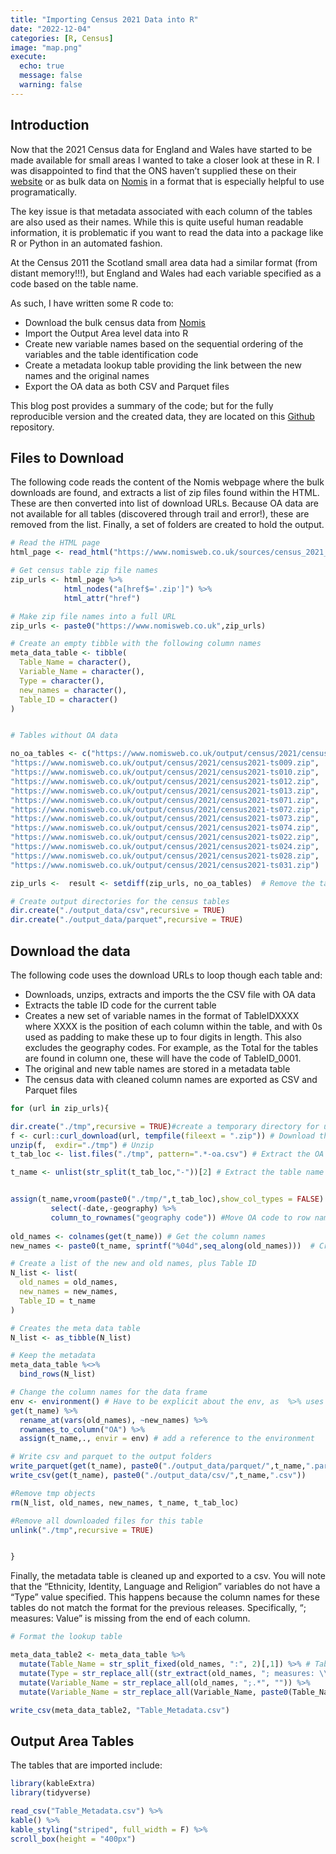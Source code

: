 ```yaml
---
title: "Importing Census 2021 Data into R"
date: "2022-12-04"
categories: [R, Census]
image: "map.png"
execute:
  echo: true
  message: false
  warning: false
---
```


## Introduction

Now that the 2021 Census data for England and Wales have started to be made available for small areas I wanted to take a closer look at these in R. I was disappointed to find that the ONS haven't supplied these on their [website](https://census.gov.uk/census-2021-results) or as bulk data on [Nomis](https://www.nomisweb.co.uk/sources/census_2021_bulk) in a format that is especially helpful to use programatically.

The key issue is that metadata associated with each column of the tables are also used as their names. While this is quite useful human readable information, it is problematic if you want to read the data into a package like R or Python in an automated fashion.

At the Census 2011 the Scotland small area data had a similar format (from distant memory!!!), but England and Wales had each variable specified as a code based on the table name.

As such, I have written some R code to:

-   Download the bulk census data from [Nomis](https://www.nomisweb.co.uk/sources/census_2021_bulk)
-   Import the Output Area level data into R
-   Create new variable names based on the sequential ordering of the variables and the table identification code
-   Create a metadata lookup table providing the link between the new names and the original names
-   Export the OA data as both CSV and Parquet files

This blog post provides a summary of the code; but for the fully reproducible version and the created data, they are located on this [Github](https://github.com/alexsingleton/Census_2021_Output_Areas) repository.

## Files to Download

The following code reads the content of the Nomis webpage where the bulk downloads are found, and extracts a list of zip files found within the HTML. These are then converted into list of download URLs. Because OA data are not available for all tables (discovered through trail and error!), these are removed from the list. Finally, a set of folders are created to hold the output.

```r

# Read the HTML page
html_page <- read_html("https://www.nomisweb.co.uk/sources/census_2021_bulk")

# Get census table zip file names
zip_urls <- html_page %>% 
            html_nodes("a[href$='.zip']") %>% 
            html_attr("href")

# Make zip file names into a full URL
zip_urls <- paste0("https://www.nomisweb.co.uk",zip_urls)

# Create an empty tibble with the following column names
meta_data_table <- tibble(
  Table_Name = character(),
  Variable_Name = character(),
  Type = character(),
  new_names = character(),
  Table_ID = character()
)


# Tables without OA data

no_oa_tables <- c("https://www.nomisweb.co.uk/output/census/2021/census2021-ts007.zip",
"https://www.nomisweb.co.uk/output/census/2021/census2021-ts009.zip",
"https://www.nomisweb.co.uk/output/census/2021/census2021-ts010.zip",
"https://www.nomisweb.co.uk/output/census/2021/census2021-ts012.zip",
"https://www.nomisweb.co.uk/output/census/2021/census2021-ts013.zip",
"https://www.nomisweb.co.uk/output/census/2021/census2021-ts071.zip",
"https://www.nomisweb.co.uk/output/census/2021/census2021-ts072.zip",
"https://www.nomisweb.co.uk/output/census/2021/census2021-ts073.zip",
"https://www.nomisweb.co.uk/output/census/2021/census2021-ts074.zip",
"https://www.nomisweb.co.uk/output/census/2021/census2021-ts022.zip",
"https://www.nomisweb.co.uk/output/census/2021/census2021-ts024.zip",
"https://www.nomisweb.co.uk/output/census/2021/census2021-ts028.zip",
"https://www.nomisweb.co.uk/output/census/2021/census2021-ts031.zip")

zip_urls <-  result <- setdiff(zip_urls, no_oa_tables)  # Remove the tables without OA

# Create output directories for the census tables
dir.create("./output_data/csv",recursive = TRUE)
dir.create("./output_data/parquet",recursive = TRUE)

```

## Download the data

The following code uses the download URLs to loop though each table and:

-   Downloads, unzips, extracts and imports the the CSV file with OA data
-   Extracts the table ID code for the current table
-   Creates a new set of variable names in the format of TableIDXXXX where XXXX is the position of each column within the table, and with 0s used as padding to make these up to four digits in length. This also excludes the geography codes. For example, as the Total for the tables are found in column one, these will have the code of TableID_0001.
-   The original and new table names are stored in a metadata table
-   The census data with cleaned column names are exported as CSV and Parquet files

```r

for (url in zip_urls){

dir.create("./tmp",recursive = TRUE)#create a temporary directory for unzipping
f <- curl::curl_download(url, tempfile(fileext = ".zip")) # Download the specified zip file
unzip(f,  exdir="./tmp") # Unzip
t_tab_loc <- list.files("./tmp", pattern=".*-oa.csv") # Extract the OA csv location

t_name <- unlist(str_split(t_tab_loc,"-"))[2] # Extract the table name


assign(t_name,vroom(paste0("./tmp/",t_tab_loc),show_col_types = FALSE) %>% 
         select(-date,-geography) %>% 
         column_to_rownames("geography code")) #Move OA code to row names
 
old_names <- colnames(get(t_name)) # Get the column names
new_names <- paste0(t_name, sprintf("%04d",seq_along(old_names)))  # Create some new column names with zero padding

# Create a list of the new and old names, plus Table ID
N_list <- list(
  old_names = old_names,
  new_names = new_names,
  Table_ID = t_name
)

# Creates the meta data table
N_list <- as_tibble(N_list)

# Keep the metadata
meta_data_table %<>%
  bind_rows(N_list)

# Change the column names for the data frame
env <- environment() # Have to be explicit about the env, as  %>% uses a temp environment
get(t_name) %>%
  rename_at(vars(old_names), ~new_names) %>%
  rownames_to_column("OA") %>%
  assign(t_name,., envir = env) # add a reference to the environment

# Write csv and parquet to the output folders
write_parquet(get(t_name), paste0("./output_data/parquet/",t_name,".parquet"))
write_csv(get(t_name), paste0("./output_data/csv/",t_name,".csv"))

#Remove tmp objects
rm(N_list, old_names, new_names, t_name, t_tab_loc)

#Remove all downloaded files for this table
unlink("./tmp",recursive = TRUE)


}

```

Finally, the metadata table is cleaned up and exported to a csv. You will note that the "Ethnicity, Identity, Language and Religion" variables do not have a "Type" value specified. This happens because the column names for these tables do not match the format for the previous releases. Specifically, "; measures: Value" is missing from the end of each column.

```r

# Format the lookup table

meta_data_table2 <- meta_data_table %>%
  mutate(Table_Name = str_split_fixed(old_names, ":", 2)[,1]) %>% # Table Name
  mutate(Type = str_replace_all((str_extract(old_names, "; measures: \\w+")), "; measures: ", "")) %>% # Variable Type
  mutate(Variable_Name = str_replace_all(old_names, ";.*", "")) %>%
  mutate(Variable_Name = str_replace_all(Variable_Name, paste0(Table_Name,": "), ""))

write_csv(meta_data_table2, "Table_Metadata.csv")

```

## Output Area Tables

The tables that are imported include:

```r

library(kableExtra)
library(tidyverse)

read_csv("Table_Metadata.csv") %>%
kable() %>%
kable_styling("striped", full_width = F) %>% 
scroll_box(height = "400px")


```

